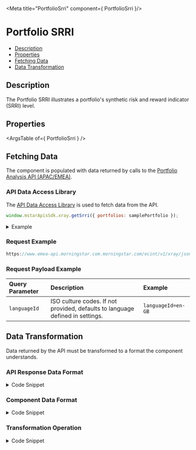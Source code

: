 
<Meta title="PortfolioSrri" component={ PortfolioSrri }/>

<style> {
  `
    details {
      padding: 10px;
      font-weight: bold;
      color: white;
      background: #3c3c3c;
    }
    summary {
      font-family: "Nunito Sans","San Francisco",BlinkMacSystemFont,"Segoe UI","Helvetica Neue",Helvetica,Arial,sans-serif;
      cursor: pointer;
    }
    .summary-text {
      padding-left: 5px;
      font-size: 15px;
    }
    .hide {
      opacity: 0;
    }
    .v-application--wrap {
        min-height: 100%
    }
  `}

</style>

# Portfolio SRRI

- [Description](#description)
- [Properties](#properties)
- [Fetching Data](#fetching-data)
- [Data Transformation](#data-transformation)


## Description

The Portfolio SRRI illustrates a portfolio's synthetic risk and reward indicator (SRRI) level.

<Canvas withSource="open" withToolbar>
  <Story id="components-portfoliosrri--story-details"></Story>
</Canvas>

## Properties

<ArgsTable of={ PortfolioSrri } />

## Fetching Data

The component is populated with data returned by calls to the <a href={PORTFOLIO_ANALYSIS_EMEA_URL} target="_blank">Portfolio Analysis API (APAC/EMEA)</a>.
<!--
- [API Data Access Library](#api-data-access-library)
- [Request Example](#request)
- [Request Payload Example](#request-payload)
-->
### API Data Access Library

The <a href={DATA_ACCESS_LIBRARY} target="_blank">API Data Access Library</a> is used to fetch data from the API.

``` javascript dark
window.mstarApisSdk.xray.getSrri({ portfolios: samplePortfolio });
```
<details>
  <summary><span class="summary-text">Example</span></summary>

``` javascript dark
const samplePortfolio = {
  "type": 3,
  "benchmark": {
    "type": "Standard",
    "holdings": [
      {
        "identifier": "EUCA000555",
        "identifierType": "MSID",
        "weight": 100
      }
    ]
  },
  "holdings": [
    {
      "identifier": "F0GBR052QA",
      "identifierType": "MSID",
      "amount": 5000
    },
    {
      "identifier": "F000000EY1",
      "identifierType": "MSID",
      "amount": 2500
    },
    {
      "identifier": "F00000OXG7",
      "identifierType": "MSID",
      "amount": 2000
    },
    {
      "identifier": "F00000TWNO",
      "identifierType": "MSID",
      "amount": 10000
    }
  ],
  "name": "UK demo portfolio - amount"
}

window.mstarApisSdk.xray.getSrri({ portfolios: samplePortfolio});

```

</details>

### Request Example

```javascript dark
https://www.emea-api.morningstar.com.morningstar.com/ecint/v1/xray/json?languageId={{languageId}}

```

### Request Payload Example

| Query Parameter | Description|Example |
| :----------- | :--------| :----------- | 
| `languageId` |	ISO culture codes. If not provided, defaults to language defined in settings. |`languageId=en-GB` |


## Data Transformation

Data returned by the API must be transformed to a format the component understands.
<!--
- [API Response Data Format](#api-response-data-format)
- [Component Data Format](#component-data-format)
- [Transformation Operation](#transformation-operation)
-->

### API Response Data Format

<details>
  <summary><span class="summary-text">Code Snippet</span></summary>

```json dark
{
  "status": {
    "detailedStatusMessage": "",
    "statusCode": 200,
    "statusDescription": ""
  },
  "riskStatistics": {
    "type": "MonthEnd",
    "currencyId": "GBP",
    "endDate": "2022-06-30",
    "sRRI": [
      {
        "value": 4,
        "timePeriod": "W260",
        "frequency": "W",
        "endDate": "2022-07-22"
      }
    ]
  }
}
```
</details>

### Component Data Format

<details>
  <summary><span class="summary-text">Code Snippet</span></summary>

```json dark
{
  "srriRank": 4
}
```
</details>

### Transformation Operation

<details>
  <summary><span class="summary-text">Code Snippet</span></summary>

```javascript dark
import { get } from 'lodash';
/*
...
*/
  parsedModelData() {
      const srriRank = get(this.modelData, 'sRRI[0].value');
      return {
          srriRank,
      };
  },
```
</details>
